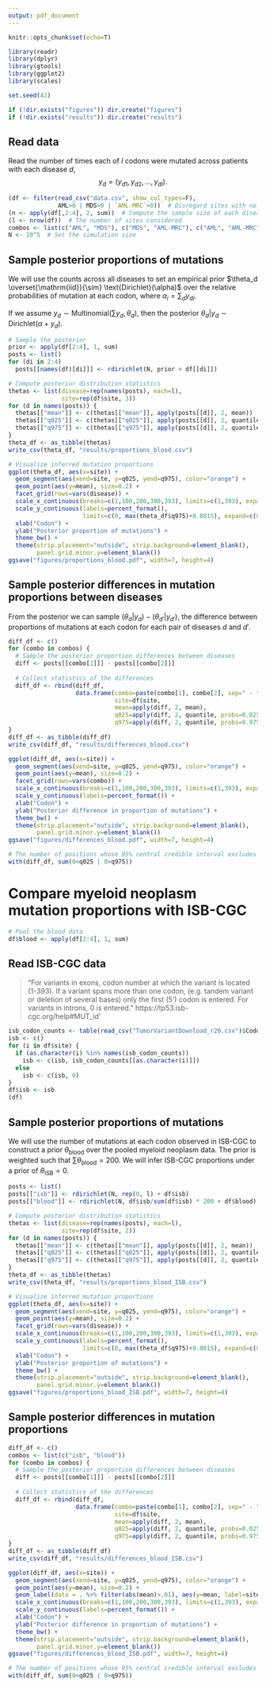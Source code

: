 ```yaml
---
output: pdf_document
---
```


```r
knitr::opts_chunk$set(echo=T)
```

```r
library(readr)
library(dplyr)
library(gtools)
library(ggplot2)
library(scales)

set.seed(42)

if (!dir.exists("figures")) dir.create("figures")
if (!dir.exists("results")) dir.create("results")
```

## Read data

Read the number of times each of $l$ codons were mutated across patients with each disease $d$,
$$y_d=(y_{d1}, y_{d2}, \ldots, y_{dl}).$$
```r
(df <- filter(read_csv("data.csv", show_col_types=F),
              AML>0 | MDS>0 | `AML-MRC`>0))  # Disregard sites with no mutations
(n <- apply(df[,2:4], 2, sum))  # Compute the sample size of each disease
(l <- nrow(df))  # The number of sites considered
combos <- list(c("AML", "MDS"), c("MDS", "AML-MRC"), c("AML", "AML-MRC"))
N <- 10^5  # Set the simulation size
```


## Sample posterior proportions of mutations

We will use the counts across all diseases to set an empirical prior $\theta_d \overset{\mathrm{iid}}{\sim} \text{Dirichlet}(\alpha)$ over the relative probabilities of mutation at each codon, where $\alpha_i=\sum_d y_{di}.$

If we assume $y_d \sim \text{Multinomial}(\sum y_d, \theta_d)$, then the posterior $\theta_d | y_d \sim \text{Dirichlet}(\alpha + y_d).$

```r
# Sample the posterior
prior <- apply(df[2:4], 1, sum)
posts <- list()
for (di in 2:4)
  posts[[names(df)[di]]] <- rdirichlet(N, prior + df[[di]])
```

```r
# Compute posterior distribution statistics
thetas <- list(disease=rep(names(posts), each=l),
               site=rep(df$site, 3))
for (d in names(posts)) {
  thetas[["mean"]] <- c(thetas[["mean"]], apply(posts[[d]], 2, mean))
  thetas[["q025"]] <- c(thetas[["q025"]], apply(posts[[d]], 2, quantile, probs=0.025))
  thetas[["q975"]] <- c(thetas[["q975"]], apply(posts[[d]], 2, quantile, probs=0.975))
}
theta_df <- as_tibble(thetas)
write_csv(theta_df, "results/proportions_blood.csv")
```

```r
# Visualize inferred mutation proportions
ggplot(theta_df, aes(x=site)) +
  geom_segment(aes(xend=site, y=q025, yend=q975), color="orange") +
  geom_point(aes(y=mean), size=0.2) +
  facet_grid(rows=vars(disease)) +
  scale_x_continuous(breaks=c(1,100,200,300,393), limits=c(1,393), expand=c(0,0)) +
  scale_y_continuous(labels=percent_format(),
                     limits=c(0, max(theta_df$q975)+0.0015), expand=c(0,0)) +
  xlab("Codon") +
  ylab("Posterior proportion of mutations") +
  theme_bw() +
  theme(strip.placement="outside", strip.background=element_blank(),
        panel.grid.minor.y=element_blank())
ggsave("figures/proportions_blood.pdf", width=7, height=4)
```

## Sample posterior differences in mutation proportions between diseases

From the posterior we can sample $(\theta_d|y_d) - (\theta_{d'}|y_{d'})$, the difference between proportions of mutations at each codon for each pair of diseases $d$ and $d'$.

```r
diff_df <- c()
for (combo in combos) {
  # Sample the posterior proportion differences between diseases
  diff <- posts[[combo[1]]] - posts[[combo[2]]]
  
  # Collect statistics of the differences
  diff_df <- rbind(diff_df,
                   data.frame(combo=paste(combo[1], combo[2], sep=" - "),
                              site=df$site,
                              mean=apply(diff, 2, mean),
                              q025=apply(diff, 2, quantile, probs=0.025),
                              q975=apply(diff, 2, quantile, probs=0.975)))
}
diff_df <- as_tibble(diff_df)
write_csv(diff_df, "results/differences_blood.csv")
```

```r
ggplot(diff_df, aes(x=site)) +
  geom_segment(aes(xend=site, y=q025, yend=q975), color="orange") +
  geom_point(aes(y=mean), size=0.2) +
  facet_grid(rows=vars(combo)) +
  scale_x_continuous(breaks=c(1,100,200,300,393), limits=c(1,393), expand=c(0,0)) +
  scale_y_continuous(labels=percent_format()) +
  xlab("Codon") +
  ylab("Posterior difference in proportion of mutations") +
  theme_bw() +
  theme(strip.placement="outside", strip.background=element_blank(),
        panel.grid.minor.y=element_blank())
ggsave("figures/differences_blood.pdf", width=7, height=4)

# The number of positions whose 95% central credible interval excludes zero
with(diff_df, sum(0<q025 | 0>q975))
```

# Compare myeloid neoplasm mutation proportions with ISB-CGC

```r
# Pool the blood data
df$blood <- apply(df[2:4], 1, sum)
```

## Read ISB-CGC data

> "For variants in exons, codon number at which the variant is located (1-393). If a variant spans more than one codon, (e.g. tandem variant or deletion of several bases) only the first (5') codon is entered. For variants in introns, 0 is entered."
> https://tp53.isb-cgc.org/help#MUT_id'

```r
isb_codon_counts <- table(read_csv("TumorVariantDownload_r20.csv")$Codon_number)
isb <- c()
for (i in df$site) {
  if (as.character(i) %in% names(isb_codon_counts))
    isb <- c(isb, isb_codon_counts[[as.character(i)]])
  else
    isb <- c(isb, 0)
}
df$isb <- isb
(df)
```

## Sample posterior proportions of mutations

We will use the number of mutations at each codon observed in ISB-CGC to construct a prior $\theta_{\text{blood}}$ over the pooled myeloid neoplasm data.
The prior is weighted such that $\sum \theta_{\text{blood}}=200.$
We will infer ISB-CGC proportions under a prior of $\theta_{\text{ISB}}=0$.

```r
posts <- list()
posts[["isb"]] <- rdirichlet(N, rep(0, l) + df$isb)
posts[["blood"]] <- rdirichlet(N, df$isb/sum(df$isb) * 200 + df$blood)
```

```r
# Compute posterior distribution statistics
thetas <- list(disease=rep(names(posts), each=l),
               site=rep(df$site, 2))
for (d in names(posts)) {
  thetas[["mean"]] <- c(thetas[["mean"]], apply(posts[[d]], 2, mean))
  thetas[["q025"]] <- c(thetas[["q025"]], apply(posts[[d]], 2, quantile, probs=0.025))
  thetas[["q975"]] <- c(thetas[["q975"]], apply(posts[[d]], 2, quantile, probs=0.975))
}
theta_df <- as_tibble(thetas)
write_csv(theta_df, "results/proportions_blood_ISB.csv")
```

```r
# Visualize inferred mutation proportions
ggplot(theta_df, aes(x=site)) +
  geom_segment(aes(xend=site, y=q025, yend=q975), color="orange") +
  geom_point(aes(y=mean), size=0.2) +
  facet_grid(rows=vars(disease)) +
  scale_x_continuous(breaks=c(1,100,200,300,393), limits=c(1,393), expand=c(0,0)) +
  scale_y_continuous(labels=percent_format(),
                     limits=c(0, max(theta_df$q975)+0.0015), expand=c(0,0)) +
  xlab("Codon") +
  ylab("Posterior proportion of mutations") +
  theme_bw() +
  theme(strip.placement="outside", strip.background=element_blank(),
        panel.grid.minor.y=element_blank())
ggsave("figures/proportions_blood_ISB.pdf", width=7, height=4)
```

## Sample posterior differences in mutation proportions

```r
diff_df <- c()
combos <- list(c("isb", "blood"))
for (combo in combos) {
  # Sample the posterior proportion differences between diseases
  diff <- posts[[combo[1]]] - posts[[combo[2]]]
  
  # Collect statistics of the differences
  diff_df <- rbind(diff_df,
                   data.frame(combo=paste(combo[1], combo[2], sep=" - "),
                              site=df$site,
                              mean=apply(diff, 2, mean),
                              q025=apply(diff, 2, quantile, probs=0.025),
                              q975=apply(diff, 2, quantile, probs=0.975)))
}
diff_df <- as_tibble(diff_df)
write_csv(diff_df, "results/differences_blood_ISB.csv")
```

```r
ggplot(diff_df, aes(x=site)) +
  geom_segment(aes(xend=site, y=q025, yend=q975), color="orange") +
  geom_point(aes(y=mean), size=0.2) +
  geom_label(data = . %>% filter(abs(mean)>.01), aes(y=mean, label=site), hjust=-0.3, size=2.2, label.size=NA) +
  scale_x_continuous(breaks=c(1,100,200,300,393), limits=c(1,393), expand=c(0,0)) +
  scale_y_continuous(labels=percent_format()) +
  xlab("Codon") +
  ylab("Posterior difference in proportion of mutations") +
  theme_bw() +
  theme(strip.placement="outside", strip.background=element_blank(),
        panel.grid.minor.y=element_blank())
ggsave("figures/differences_blood_ISB.pdf", width=7, height=4)

# The number of positions whose 95% central credible interval excludes zero
with(diff_df, sum(0<q025 | 0>q975))
```
